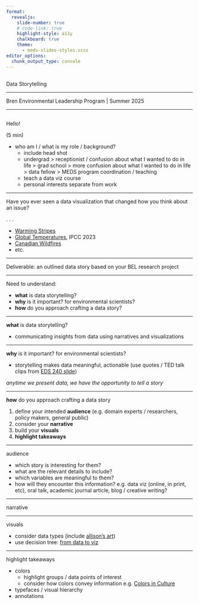 ```yaml
---
format: 
  revealjs:
    slide-number: true
    # code-link: true
    highlight-style: a11y
    chalkboard: true
    theme: 
      - meds-slides-styles.scss
editor_options: 
  chunk_output_type: console
---
```



## {#title-slide data-menu-title="Title Slide" background="#053660"}

[Data Storytelling]{.custom-title}

<hr class="hr-teal">

[Bren Environmental Leadership Program | Summer 2025]{.custom-subtitle3}


---

## {#tbd data-menu-title="tbd"}

[Hello!]{.slide-title}

(5 min)

- who am I / what is my role / background?
  - include head shot
  - undergrad > receptionist / confusion about what I wanted to do in life > grad school > more confusion about what I wanted to do in life > data fellow > MEDS program coordination / teaching
  - teach a data viz course
  - personal interests separate from work
  
<!-- --- -->

<!-- [Learning objectives]{.slide-title} -->

<!-- (5 min) -->

<!-- - storytelling is so important for connecting audiences with data -->
<!--   - makes data meaningful, actionable (use quotes / TED talk clips from [EDS 240 slide](https://eds-240-data-viz.github.io/course-materials/lecture-slides/lecture9.1-data-stories-slides.html#/why-storytelling)) -->
<!-- - today, we'll consider  -->
<!--   - what is data storytelling -->
<!--   - what can it look like (in the environmental sciences) -->
<!--   - begin crafting your own data stories based on your BEL research projects -->

<!-- --- -->

<!-- [What is data storytelling?]{.slide-title} -->

<!-- - communicating insights from data using narratives and visualizations -->
<!--   - in environmental science? using data to create compelling narratives about environmental issues -->
<!-- - anytime we present data, we have the opportunity to tell a story -->
<!-- - three key elements:  -->
<!--   - add context: make it relevant / mean something for *your* audience, narrative, visuals (data viz) -->

<!-- - different mediums (standalone data viz, oral talks, academic journal articles, blogs / popsci or creative writing) -- all require a clear narrative to connect with your intended audience -->

<!-- --- -->

<!-- [Discussion - crafting a story premise]{.slide-title} -->

<!-- (15 min) -->

<!-- Individually  -->
<!-- - what is your research question? -->
<!-- - what data are you working with? -->
<!-- - brainstorm the following:  -->
<!--   - who are the characters? -->
<!--   - what is main conflict or challenge? -->
<!--   - what insights do the data provide> -->
<!--   - what action do you want to inspire? -->

<!--   With a partner:  -->
<!--   - share your responses -->

<!-- --- -->

---

Have you ever seen a data visualization that changed how you think about an issue?

. . . 

- [Warming Stripes](https://showyourstripes.info/)
- [Global Temperatures](https://eds-240-data-viz.github.io/course-materials/lecture-slides/lecture9.2-people-as-data-slides.html#/ipcc2), IPCC 2023
- [Canadian Wildfires](https://eds-240-data-viz.github.io/course-materials/lecture-slides/lecture9.1-data-stories-slides.html#/can-fires)
- etc.

---

Deliverable: an outlined data story based on your BEL research project 

---

Need to understand:

- **what** is data storytelling?
- **why** is it important? for environmental scientists?
- **how** do you approach crafting a data story?

---

**what** is data storytelling?

- communicating insights from data using narratives and visualizations

---

**why** is it important? for environmental scientists?

- storytelling makes data meaningful, actionable (use quotes / TED talk clips from [EDS 240 slide](https://eds-240-data-viz.github.io/course-materials/lecture-slides/lecture9.1-data-stories-slides.html#/why-storytelling))

*anytime we present data, we have the opportunity to tell a story*

---

**how** do you approach crafting a data story

1. define your intended **audience** (e.g. domain experts / researchers, policy makers, general public)
2. consider your **narrative**
3. build your **visuals**
4. **highlight takeaways**

---

[audience]{.slide-title}

- which story is interesting for them?
- what are the relevant details to include?
- which variables are meaningful to them?
- how will they encounter this information? e.g. data viz (online, in print, etc), oral talk, academic journal article, blog / creative writing?

---

[narrative]{.slide-title}

---

[visuals]{.slide-title}

  - consider data types (include [allison's art](https://eds-240-data-viz.github.io/course-materials/lecture-slides/lecture2.1-choosing-graphic-forms-slides.html#/cat-disc2))
  - use decision tree: [from data to viz](https://www.data-to-viz.com/)

---

[highlight takeaways]{.slide-title}

- colors 
  - highlight groups / data points of interest
  - consider how colors convey information e.g. [Colors in Culture](https://informationisbeautiful.net/visualizations/colours-in-cultures/)
- typefaces / visual hierarchy
- annotations


